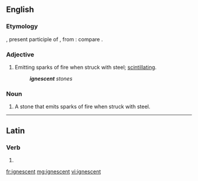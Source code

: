 ==English==

===Etymology===
{{etyl|la|en}} {{term|ignescens|lang=la}}, present participle of {{term|ignescere|lang=la||to become inflamed}}, from {{term|ignis|lang=la||fire}}: compare {{etyl|fr|-}} {{term|ignescent|lang=fr}}.

===Adjective===
{{en-adj|-}}

# Emitting sparks of fire when struck with steel; [[scintillating]].
#: '''''ignescent''' stones''

===Noun===
{{en-noun}}

# A stone that emits sparks of fire when struck with steel.

----

==Latin==

===Verb===
{{la-verb-form|ignēscent}}

# {{inflection of|ignēscō||3|p|futr|actv|indc|lang=la}}

[[fr:ignescent]]
[[mg:ignescent]]
[[vi:ignescent]]